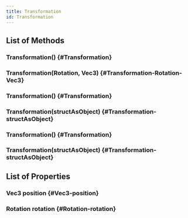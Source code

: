 ```yaml
---
title: Transformation
id: Transformation
---
```


## List of Methods

### Transformation() {#Transformation}

### Transformation(Rotation, Vec3) {#Transformation-Rotation-Vec3}

### Transformation() {#Transformation}

### Transformation(structAsObject) {#Transformation-structAsObject}

### Transformation() {#Transformation}

### Transformation(structAsObject) {#Transformation-structAsObject}

## List of Properties

### Vec3 position {#Vec3-position}

### Rotation rotation {#Rotation-rotation}

